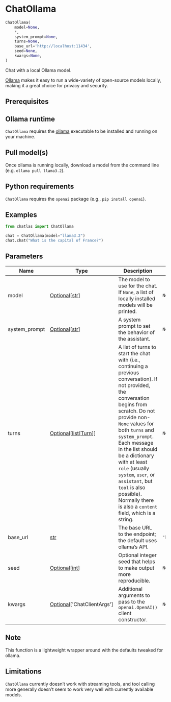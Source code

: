 # ChatOllama { #chatlas.ChatOllama }

```python
ChatOllama(
    model=None,
    *,
    system_prompt=None,
    turns=None,
    base_url='http://localhost:11434',
    seed=None,
    kwargs=None,
)
```

Chat with a local Ollama model.

[Ollama](https://ollama.com) makes it easy to run a wide-variety of
open-source models locally, making it a great choice for privacy
and security.

## Prerequisites {.doc-section .doc-section-prerequisites}


::: {.callout-note}
## Ollama runtime

`ChatOllama` requires the [ollama](https://ollama.com/download) executable
to be installed and running on your machine.
:::

::: {.callout-note}
## Pull model(s)

Once ollama is running locally, download a model from the command line
(e.g. `ollama pull llama3.2`).
:::

::: {.callout-note}
## Python requirements

`ChatOllama` requires the `openai` package (e.g., `pip install openai`).
:::

## Examples {.doc-section .doc-section-examples}

```python
from chatlas import ChatOllama

chat = ChatOllama(model="llama3.2")
chat.chat("What is the capital of France?")
```

## Parameters {.doc-section .doc-section-parameters}

| Name          | Type                                                                            | Description                                                                                                                                                                                                                                                                                                                                                                                                                 | Default                    |
|---------------|---------------------------------------------------------------------------------|-----------------------------------------------------------------------------------------------------------------------------------------------------------------------------------------------------------------------------------------------------------------------------------------------------------------------------------------------------------------------------------------------------------------------------|----------------------------|
| model         | [Optional](`typing.Optional`)\[[str](`str`)\]                                   | The model to use for the chat. If `None`, a list of locally installed models will be printed.                                                                                                                                                                                                                                                                                                                               | `None`                     |
| system_prompt | [Optional](`typing.Optional`)\[[str](`str`)\]                                   | A system prompt to set the behavior of the assistant.                                                                                                                                                                                                                                                                                                                                                                       | `None`                     |
| turns         | [Optional](`typing.Optional`)\[[list](`list`)\[[Turn](`chatlas._turn.Turn`)\]\] | A list of turns to start the chat with (i.e., continuing a previous conversation). If not provided, the conversation begins from scratch. Do not provide non-`None` values for both `turns` and `system_prompt`. Each message in the list should be a dictionary with at least `role` (usually `system`, `user`, or `assistant`, but `tool` is also possible). Normally there is also a `content` field, which is a string. | `None`                     |
| base_url      | [str](`str`)                                                                    | The base URL to the endpoint; the default uses ollama's API.                                                                                                                                                                                                                                                                                                                                                                | `'http://localhost:11434'` |
| seed          | [Optional](`typing.Optional`)\[[int](`int`)\]                                   | Optional integer seed that helps to make output more reproducible.                                                                                                                                                                                                                                                                                                                                                          | `None`                     |
| kwargs        | [Optional](`typing.Optional`)\[\'ChatClientArgs\'\]                             | Additional arguments to pass to the `openai.OpenAI()` client constructor.                                                                                                                                                                                                                                                                                                                                                   | `None`                     |

## Note {.doc-section .doc-section-note}

This function is a lightweight wrapper around [](`~chatlas.ChatOpenAI`) with
the defaults tweaked for ollama.

## Limitations {.doc-section .doc-section-limitations}

`ChatOllama` currently doesn't work with streaming tools, and tool calling more
generally doesn't seem to work very well with currently available models.
